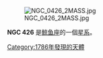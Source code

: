 {{NGCInfoBox|NGCID=NGC 426|發現者=弗里德里希·威廉·赫歇爾|發現日期=1786年12月20日|其他編號=UGC 760, MCG 0-4-35,ZWG 385.26|曆元=J2000.0|赤經=1時12分48.5秒
|赤緯=0°17'23"|星座=鲸鱼座|星體=星系|星等=12.8|表面亮度=13.2|藍等=13.8}}


[[File:NGC_0426_2MASS.jpg|thumb]]


'''NGC 426''' 是[[鲸鱼座|鲸鱼座]]的一個[[星系|星系]]。

{{NGCReference|426}}
{{Catalogs|NGC=426}}

{{Galaxy-stub}}

[[Category:1786年發現的天體|Category:1786年發現的天體]]